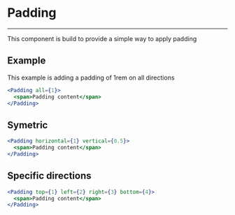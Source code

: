 
<Meta title='Components/Padding/Intro' component={Padding} />

# Padding

---

This component is build to provide a simple way to apply padding

## Example

This example is adding a padding of 1rem on all directions

```jsx
<Padding all={1}>
  <span>Padding content</span>
</Padding>
```

<Canvas>
  <Story id='components-padding--padding-all' />
</Canvas>

## Symetric

```jsx
<Padding horizontal={1} vertical={0.5}>
  <span>Padding content</span>
</Padding>
```

<Canvas>
  <Story id='components-padding--padding-symetric' />
</Canvas>

## Specific directions

```jsx
<Padding top={1} left={2} right={3} bottom={4}>
  <span>Padding content</span>
</Padding>
```

<Canvas>
  <Story id='components-padding--padding-edge-inset' />
</Canvas>
